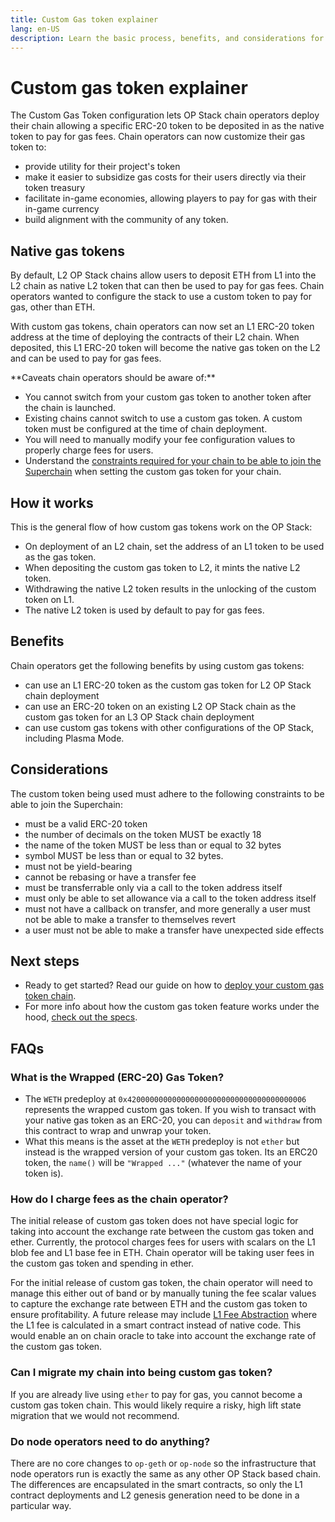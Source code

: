 ```yaml
---
title: Custom Gas token explainer
lang: en-US
description: Learn the basic process, benefits, and considerations for running a custom gas token chain.
---
```



<CGTCallout />

# Custom gas token explainer

The Custom Gas Token configuration lets OP Stack chain operators deploy their chain allowing a specific ERC-20 token to be deposited in as the native token to pay for gas fees. Chain operators can now customize their gas token to:

*   provide utility for their project's token
*   make it easier to subsidize gas costs for their users directly via their token treasury
*   facilitate in-game economies, allowing players to pay for gas with their in-game currency
*   build alignment with the community of any token.

## Native gas tokens

By default, L2 OP Stack chains allow users to deposit ETH from L1 into the L2 chain as native L2 token that can then be used to pay for gas fees.
Chain operators wanted to configure the stack to use a custom token to pay for gas, other than ETH.

With custom gas tokens, chain operators can now set an L1 ERC-20 token address at the time of deploying the contracts of their L2 chain.
When deposited, this L1 ERC-20 token will become the native gas token on the L2 and can be used to pay for gas fees.

<Callout type="warning">
  **Caveats chain operators should be aware of:**

  *   You cannot switch from your custom gas token to another token after the chain is launched.
  *   Existing chains cannot switch to use a custom gas token. A custom token must be configured at the time of chain deployment.
  *   You will need to manually modify your fee configuration values to properly charge fees for users.
  *   Understand the [constraints required for your chain to be able to join the Superchain](#considerations) when setting the custom gas token for your chain.
</Callout>

## How it works

This is the general flow of how custom gas tokens work on the OP Stack:

*   On deployment of an L2 chain, set the address of an L1 token to be used as the gas token.
*   When depositing the custom gas token to L2, it mints the native L2 token.
*   Withdrawing the native L2 token results in the unlocking of the custom token on L1.
*   The native L2 token is used by default to pay for gas fees.

## Benefits

Chain operators get the following benefits by using custom gas tokens:

*   can use an L1 ERC-20 token as the custom gas token for L2 OP Stack chain deployment
*   can use an ERC-20 token on an existing L2 OP Stack chain as the custom gas token for an L3 OP Stack chain deployment
*   can use custom gas tokens with other configurations of the OP Stack, including Plasma Mode.

## Considerations

The custom token being used must adhere to the following constraints to be able to join the Superchain:

*   must be a valid ERC-20 token
*   the number of decimals on the token MUST be exactly 18
*   the name of the token MUST be less than or equal to 32 bytes
*   symbol MUST be less than or equal to 32 bytes.
*   must not be yield-bearing
*   cannot be rebasing or have a transfer fee
*   must be transferrable only via a call to the token address itself
*   must only be able to set allowance via a call to the token address itself
*   must not have a callback on transfer, and more generally a user must not be able to make a transfer to themselves revert
*   a user must not be able to make a transfer have unexpected side effects



## Next steps

*   Ready to get started? Read our guide on how to [deploy your custom gas token chain](/builders/chain-operators/features/custom-gas-token).
*   For more info about how the custom gas token feature works under the hood, [check out the specs](https://specs.optimism.io/experimental/custom-gas-token.html).

## FAQs

### What is the Wrapped (ERC-20) Gas Token?

*   The `WETH` predeploy at `0x4200000000000000000000000000000000000006` represents the wrapped custom gas token. If you wish to transact with your native gas token as an ERC-20, you can `deposit` and `withdraw` from this contract to wrap and unwrap your token.
*   What this means is the asset at the `WETH` predeploy is not `ether` but instead is the wrapped version of your custom gas token. Its an ERC20 token, the `name()` will be `"Wrapped ..."` (whatever the name of your token is).

### How do I charge fees as the chain operator?

The initial release of custom gas token does not have special logic for taking into account the exchange rate between the custom gas token and ether. Currently, the protocol charges fees for users with scalars on the L1 blob fee and L1 base fee in ETH. Chain operator will be taking user fees in the custom gas token and spending in ether.

For the initial release of custom gas token, the chain operator will need to manage this either out of band or by manually tuning the fee scalar values to capture the exchange rate between ETH and the custom gas token to ensure profitability. A future release may include [L1 Fee Abstraction](https://github.com/ethereum-optimism/specs/issues/73) where the L1 fee is calculated in a smart contract instead of native code. This would enable an on chain oracle to take into account the exchange rate of the custom gas token.

### Can I migrate my chain into being custom gas token?

If you are already live using `ether` to pay for gas, you cannot become a custom gas token chain. This would likely require a risky, high lift state migration that we would not recommend.

### Do node operators need to do anything?

There are no core changes to `op-geth` or `op-node` so the infrastructure that node operators run is exactly the same as any other OP Stack based chain. The differences are encapsulated in the smart contracts, so only the L1 contract deployments and L2 genesis generation need to be done in a particular way.
